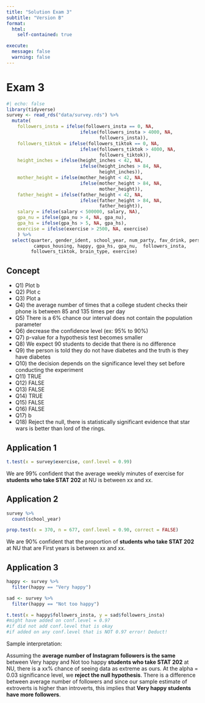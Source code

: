 ```yaml
---
title: "Solution Exam 3"
subtitle: "Version B"
format: 
  html:
    self-contained: true

execute:
  message: false
  warning: false
---
```


# Exam 3

```r
#| echo: false
library(tidyverse)
survey <- read_rds("data/survey.rds") %>% 
  mutate(
    followers_insta = ifelse(followers_insta == 0, NA,
                           ifelse(followers_insta > 4000, NA,
                                  followers_insta)),
    followers_tiktok = ifelse(followers_tiktok == 0, NA,
                           ifelse(followers_tiktok > 4000, NA,
                                  followers_tiktok)),
    height_inches = ifelse(height_inches < 42, NA,
                           ifelse(height_inches > 84, NA,
                                  height_inches)),
    mother_height = ifelse(mother_height < 42, NA,
                           ifelse(mother_height > 84, NA,
                                  mother_height)),
    father_height = ifelse(father_height < 42, NA,
                           ifelse(father_height > 84, NA,
                                  father_height)),
    salary = ifelse(salary < 500000, salary, NA),
    gpa_nu = ifelse(gpa_nu > 4, NA, gpa_nu),
    gpa_hs = ifelse(gpa_hs > 5, NA, gpa_hs),
    exercise = ifelse(exercise > 2500, NA, exercise)
    ) %>% 
  select(quarter, gender_ident, school_year, num_party, fav_drink, personality, 
          campus_housing, happy, gpa_hs, gpa_nu,  followers_insta,
         followers_tiktok, brain_type, exercise)
```


## Concept

- Q1) Plot b
- Q2) Plot c  
- Q3) Plot a
- Q4) the average number of times that a college student checks their phone is between 85 and 135 times per day
- Q5) There is a 6% chance our interval does not contain the population parameter
- Q6) decrease the confidence level (ex: 95% to 90%)
- Q7) p-value for a hypothesis test becomes smaller
- Q8) We expect 90 students to decide that there is no difference
- Q9) the person is told they do not have diabetes and the truth is they have diabetes
- Q10) the decision depends on the significance level they set before conducting the experiment
- Q11) TRUE
- Q12) FALSE
- Q13) FALSE
- Q14) TRUE
- Q15) FALSE
- Q16) FALSE
- Q17) b
- Q18) Reject the null, there is statistically significant evidence that star wars is better than lord of the rings.

## Application 1

```r
t.test(x = survey$exercise, conf.level = 0.99)
```

We are 99% confident that the average weekly minutes of exercise for **students who take STAT 202** at NU is between xx and xx.

## Application 2

```r
survey %>% 
  count(school_year)

prop.test(x = 370, n = 677, conf.level = 0.90, correct = FALSE)
```

We are 90% confident that the proportion of **students who take STAT 202** at NU that are First years is between xx and xx.


## Application 3

```r
happy <- survey %>% 
  filter(happy == "Very happy")

sad <- survey %>% 
  filter(happy == "Not too happy")

t.test(x = happy$followers_insta, y = sad$followers_insta)
#might have added on conf.level = 0.97
#if did not add conf.level that is okay
#if added on any conf.level that is NOT 0.97 error! Deduct!
```

Sample interpretation:

Assuming the **average number of Instagram followers is the same** between Very happy and Not too happy **students who take STAT 202** at NU, there is a xx% chance of seeing data as extreme as ours. At the alpha = 0.03 significance level, we **reject the null hypothesis**. There is a difference between average number of followers and since our sample estimate of extroverts is higher than introverts, this implies that **Very happy students have more followers**.